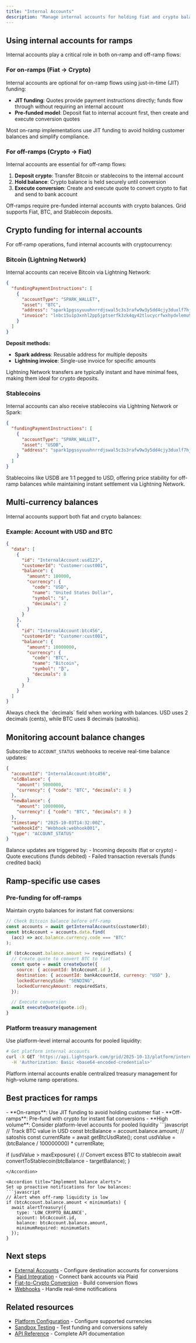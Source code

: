 ```yaml
---
title: "Internal Accounts"
description: "Manage internal accounts for holding fiat and crypto balances for ramp operations"
---
```



<InternalAccountsContent />

## Using internal accounts for ramps

Internal accounts play a critical role in both on-ramp and off-ramp flows:

### For on-ramps (Fiat → Crypto)

Internal accounts are optional for on-ramp flows using just-in-time (JIT) funding:

- **JIT funding**: Quotes provide payment instructions directly; funds flow through without requiring an internal account
- **Pre-funded model**: Deposit fiat to internal account first, then create and execute conversion quotes

<Tip>
  Most on-ramp implementations use JIT funding to avoid holding customer
  balances and simplify compliance.
</Tip>

### For off-ramps (Crypto → Fiat)

Internal accounts are essential for off-ramp flows:

1. **Deposit crypto**: Transfer Bitcoin or stablecoins to the internal account
2. **Hold balance**: Crypto balance is held securely until conversion
3. **Execute conversion**: Create and execute quote to convert crypto to fiat and send to bank account

<Info>
  Off-ramps require pre-funded internal accounts with crypto balances. Grid
  supports Fiat, BTC, and Stablecoin deposits.
</Info>

## Crypto funding for internal accounts

For off-ramp operations, fund internal accounts with cryptocurrency:

### Bitcoin (Lightning Network)

Internal accounts can receive Bitcoin via Lightning Network:

```json
{
  "fundingPaymentInstructions": [
    {
      "accountType": "SPARK_WALLET",
      "asset": "BTC",
      "address": "spark1pgssyuuuhnrrdjswal5c3s3rafw9w3y5dd4cjy3duxlf7hjzkp0rqx6dj6mrhu",
      "invoice": "lnbc15u1p3xnhl2pp5jptserfk3zk4qy42tlucycrfwxhydvlemu9pqr93tuzlv9cc7g3s..."
    }
  ]
}
```

**Deposit methods:**

- **Spark address**: Reusable address for multiple deposits
- **Lightning invoice**: Single-use invoice for specific amounts

<Note>
  Lightning Network transfers are typically instant and have minimal fees,
  making them ideal for crypto deposits.
</Note>

### Stablecoins

Internal accounts can also receive stablecoins via Lightning Network or Spark:

```json
{
  "fundingPaymentInstructions": [
    {
      "accountType": "SPARK_WALLET",
      "asset": "USDB",
      "address": "spark1pgssyuuuhnrrdjswal5c3s3rafw9w3y5dd4cjy3duxlf7hjzkp0rqx6dj6mrhu"
    }
  ]
}
```

<Tip>
  Stablecoins like USDB are 1:1 pegged to USD, offering price stability for
  off-ramp balances while maintaining instant settlement via Lightning Network.
</Tip>

## Multi-currency balances

Internal accounts support both fiat and crypto balances:

### Example: Account with USD and BTC

```json
{
  "data": [
    {
      "id": "InternalAccount:usd123",
      "customerId": "Customer:cust001",
      "balance": {
        "amount": 100000,
        "currency": {
          "code": "USD",
          "name": "United States Dollar",
          "symbol": "$",
          "decimals": 2
        }
      }
    },
    {
      "id": "InternalAccount:btc456",
      "customerId": "Customer:cust001",
      "balance": {
        "amount": 10000000,
        "currency": {
          "code": "BTC",
          "name": "Bitcoin",
          "symbol": "₿",
          "decimals": 8
        }
      }
    }
  ]
}
```

<Warning>
  Always check the `decimals` field when working with balances. USD uses 2
  decimals (cents), while BTC uses 8 decimals (satoshis).
</Warning>

## Monitoring account balance changes

Subscribe to `ACCOUNT_STATUS` webhooks to receive real-time balance updates:

```json
{
  "accountId": "InternalAccount:btc456",
  "oldBalance": {
    "amount": 5000000,
    "currency": { "code": "BTC", "decimals": 8 }
  },
  "newBalance": {
    "amount": 10000000,
    "currency": { "code": "BTC", "decimals": 8 }
  },
  "timestamp": "2025-10-03T14:32:00Z",
  "webhookId": "Webhook:webhook001",
  "type": "ACCOUNT_STATUS"
}
```

<Check>
  Balance updates are triggered by: - Incoming deposits (fiat or crypto) - Quote
  executions (funds debited) - Failed transaction reversals (funds credited
  back)
</Check>

## Ramp-specific use cases

### Pre-funding for off-ramps

Maintain crypto balances for instant fiat conversions:

```javascript
// Check Bitcoin balance before off-ramp
const accounts = await getInternalAccounts(customerId);
const btcAccount = accounts.data.find(
  (acc) => acc.balance.currency.code === "BTC"
);

if (btcAccount.balance.amount >= requiredSats) {
  // Create quote to convert BTC to fiat
  const quote = await createQuote({
    source: { accountId: btcAccount.id },
    destination: { accountId: bankAccountId, currency: "USD" },
    lockedCurrencySide: "SENDING",
    lockedCurrencyAmount: requiredSats,
  });

  // Execute conversion
  await executeQuote(quote.id);
}
```

### Platform treasury management

Use platform-level internal accounts for pooled liquidity:

```bash
# Get platform internal accounts
curl -X GET 'https://api.lightspark.com/grid/2025-10-13/platform/internal-accounts?currency=BTC' \
  -H 'Authorization: Basic <base64-encoded-credentials>'
```

<Info>
  Platform internal accounts enable centralized treasury management for
  high-volume ramp operations.
</Info>

## Best practices for ramps

<AccordionGroup>
<Accordion title="Choose the right funding model">
- **On-ramps**: Use JIT funding to avoid holding customer fiat
- **Off-ramps**: Pre-fund with crypto for instant fiat conversions
- **High volume**: Consider platform-level accounts for pooled liquidity
</Accordion>

<Accordion title="Monitor crypto price exposure">
```javascript
// Track BTC value in USD
const btcBalance = account.balance.amount; // satoshis
const currentRate = await getBtcUsdRate();
const usdValue = (btcBalance / 100000000) * currentRate;

if (usdValue > maxExposure) {
// Convert excess BTC to stablecoin
await convertToStablecoin(btcBalance - targetBalance);
}

````
</Accordion>

<Accordion title="Implement balance alerts">
Set up proactive notifications for low balances:
```javascript
// Alert when off-ramp liquidity is low
if (btcAccount.balance.amount < minimumSats) {
  await alertTreasury({
    type: 'LOW_CRYPTO_BALANCE',
    account: btcAccount.id,
    balance: btcAccount.balance.amount,
    minimumRequired: minimumSats
  });
}
````

</Accordion>
</AccordionGroup>

## Next steps

- [External Accounts](/ramps/accounts/external-accounts) - Configure destination accounts for conversions
- [Plaid Integration](/ramps/accounts/plaid) - Connect bank accounts via Plaid
- [Fiat-to-Crypto Conversion](/ramps/conversion-flows/fiat-crypto-conversion) - Build conversion flows
- [Webhooks](/ramps/platform-tools/webhooks) - Handle real-time notifications

## Related resources

- [Platform Configuration](/ramps/onboarding/platform-configuration) - Configure supported currencies
- [Sandbox Testing](/ramps/platform-tools/sandbox-testing) - Test funding and conversions safely
- [API Reference](/api-reference) - Complete API documentation
